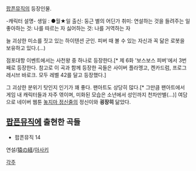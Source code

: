 [[팝픈뮤직]]의 등장인물.

-캐릭터 설명-
생일 : ●월★일
출신: 둥근 별의 어딘가
취미: 연설하는 것을 들려주는 일
좋아하는 것: 나를 따르는 자
싫어하는 것: 나를 거역하는 자

늘 괴상한 미소를 짓고 있는 하이텐션 군인. 피버 때 볼 수 있는 자신과 꼭 닮은 로봇을 보유하고 있다.(...)

점포대항 이벤트에서는 사천왕 중 하나로 등장한다.[* 제 6화 '보스보스 피버'에서 3번째로 등장한다. 참고로 이 곡과 함께 등장한 곡들은 사이버 플라멩고, 켄카드럼, 프로그레시브 바로크. 모두 레벨 42를 달고 등장했다.]

그 괴상한 분위기 탓인지 인기가 꽤 좋다. 팬아트도 상당히 많다.[* 그만큼 팬아트에서 게임 내 캐릭터들과 자주 엮이며, 미화된 모습은 소년에서 성인까지 천차만별(...)] 여담으로 네이버 웹툰 [[놓지마 정신줄]]의 정신이와 '''굉장히''' 닮았다.


== [[팝픈뮤직]]에 출현한 곡들 ==
*팝픈뮤직 14

연설/[[猿の経]]/[[아사키]]


[[각주]]
